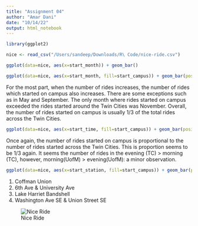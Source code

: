 ```yaml
---
title: "Assignment 04"
author: "Amar Dani"
date: "10/14/22"
output: html_notebook
---
```

```r
library(ggplot2)
```
```r
nice <- read_csv("/Users/sandeep/Downloads/R\ Code/nice-ride.csv")
```
```r
ggplot(data=nice, aes(x=start_month)) + geom_bar()
```
```r
ggplot(data=nice, aes(x=start_month, fill=start_campus)) + geom_bar(position='dodge', aes(y=(..count..)/sum(..count..))) + ylim(0,0.2) + labs(x='Month Trip started in', y='Percentage of Rides Started in Month',fill='Start on campus?') + theme(axis.text.x = element_text(angle=30,vjust=0.8,size=10)) + scale_fill_manual(values=c('#D92D02','#3BB300')) + scale_x_discrete(limits=c("april","may","june","july","august","september","october","november"))
```
For the most part, when the number of rides increases, the number of rides which started on campus also increases. There are some exceptions such as in May and September. The only month where rides started on campus exceeded the rides started around the Twin Cities was November. Overall, the number of rides started on campus is usually 1/3 of the total rides across the Twin Cities.
```r
ggplot(data=nice, aes(x=start_time, fill=start_campus)) + geom_bar(position='dodge',color='black') + scale_fill_manual(values=c('#D92D02','#3BB300')) + labs(x='Time of Day Ride Started', y='Number of Rides during Time',fill='Start on campus?') + scale_x_discrete(limits=c('morning','afternoon','evening'))
```
Once again, the number of rides started on campus is proportional to the number of rides started across the Twin Cities. This is proportion seems to be 1/3 again. It seems the number of rides in the evening (TC) > morning (TC), however, morning(UofM) > evening(UofM): a minor observation.
```r
ggplot(data=nice, aes(x=start_station, fill=start_campus)) + geom_bar(position='dodge',color='black') + scale_fill_manual(values=c('#D92D02','#3BB300')) + labs(x='Station Ride Started at', y='Number of Rides from Station',fill='Start on campus?') + theme(axis.text.x = element_text(angle=90, vjust=0.5,size=10))
```
1. Coffman Union
2. 6th Ave & University Ave
3. Lake Harriet Bandshell
4. Washington Ave SE & Union Street SE

![Nice Ride](/Users/sandeep/Downloads/R\ Code/dockphotobike.jpeg)